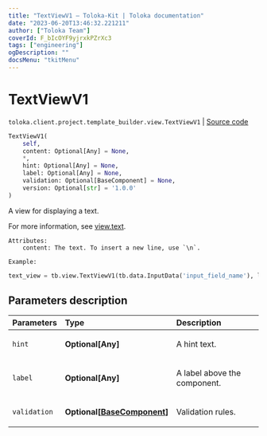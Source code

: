 ```yaml
---
title: "TextViewV1 — Toloka-Kit | Toloka documentation"
date: "2023-06-20T13:46:32.221211"
author: ["Toloka Team"]
coverId: F_bIcOYF9yjrxkPZrXc3
tags: ["engineering"]
ogDescription: ""
docsMenu: "tkitMenu"
---
```


# TextViewV1

`toloka.client.project.template_builder.view.TextViewV1` | [Source code](https://github.com/Toloka/toloka-kit/blob/v1.2.0/src/client/project/template_builder/view.py#L405)

```python
TextViewV1(
    self,
    content: Optional[Any] = None,
    *,
    hint: Optional[Any] = None,
    label: Optional[Any] = None,
    validation: Optional[BaseComponent] = None,
    version: Optional[str] = '1.0.0'
)
```

A view for displaying a text.

For more information, see [view.text](/docs/template-builder/reference/view.text).

    Attributes:
        content: The text. To insert a new line, use `\n`.

    Example:

```python
text_view = tb.view.TextViewV1(tb.data.InputData('input_field_name'), label='My label:')
```

## Parameters description

| Parameters | Type | Description |
| :----------| :----| :-----------|
`hint`|**Optional\[Any\]**|<p>A hint text.</p>
`label`|**Optional\[Any\]**|<p>A label above the component.</p>
`validation`|**Optional\[[BaseComponent](/docs/toloka-kit/reference/toloka.client.project.template_builder.base.BaseComponent)\]**|<p>Validation rules.</p>